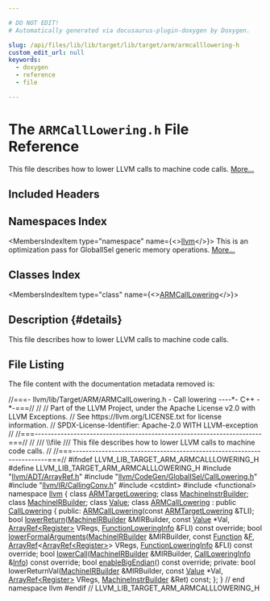 ```yaml
---

# DO NOT EDIT!
# Automatically generated via docusaurus-plugin-doxygen by Doxygen.

slug: /api/files/lib/lib/target/lib/target/arm/armcalllowering-h
custom_edit_url: null
keywords:
  - doxygen
  - reference
  - file

---
```





# The `ARMCallLowering.h` File Reference

<DoxygenPage pluginConfig={pluginConfig}>

This file describes how to lower LLVM calls to machine code calls. <a href="#details">More...</a>

## Included Headers

<IncludesList>
<IncludesListItem
  filePath="llvm/ADT/ArrayRef.h"
  permalink="/docs/api/files/include/include/llvm/include/llvm/adt/arrayref-h"
  isLocal="true" />
<IncludesListItem
  filePath="llvm/CodeGen/GlobalISel/CallLowering.h"
  permalink="/docs/api/files/include/include/llvm/include/llvm/codegen/include/llvm/codegen/globalisel/calllowering-h"
  isLocal="true" />
<IncludesListItem
  filePath="llvm/IR/CallingConv.h"
  permalink="/docs/api/files/include/include/llvm/include/llvm/ir/callingconv-h"
  isLocal="true" />
<IncludesListItem
  filePath="cstdint"
  permalink=""
  isLocal="false" />
<IncludesListItem
  filePath="functional"
  permalink=""
  isLocal="false" />
</IncludesList>

## Namespaces Index

<MembersIndex>

<MembersIndexItem
  type="namespace"
  name={<><a href="/docs/api/namespaces/llvm">llvm</a></>}>
This is an optimization pass for GlobalISel generic memory operations. <a href="/docs/api/namespaces/llvm/#details">More...</a>
</MembersIndexItem>

</MembersIndex>

## Classes Index

<MembersIndex>

<MembersIndexItem
  type="class"
  name={<><a href="/docs/api/classes/llvm/armcalllowering">ARMCallLowering</a></>}>
</MembersIndexItem>

</MembersIndex>

## Description {#details}

This file describes how to lower LLVM calls to machine code calls.

## File Listing

The file content with the documentation metadata removed is:

<ProgramListing>

<Link id="l00001" /><CodeLine lineNumber="1"><Highlight kind="comment">//===- llvm/lib/Target/ARM/ARMCallLowering.h - Call lowering ----&#42;- C++ -&#42;-===//</Highlight><Highlight kind="normal"></Highlight></CodeLine>
<Link id="l00002" /><CodeLine lineNumber="2"><Highlight kind="normal"></Highlight><Highlight kind="comment">//</Highlight><Highlight kind="normal"></Highlight></CodeLine>
<Link id="l00003" /><CodeLine lineNumber="3"><Highlight kind="normal"></Highlight><Highlight kind="comment">// Part of the LLVM Project, under the Apache License v2.0 with LLVM Exceptions.</Highlight><Highlight kind="normal"></Highlight></CodeLine>
<Link id="l00004" /><CodeLine lineNumber="4"><Highlight kind="normal"></Highlight><Highlight kind="comment">// See https://llvm.org/LICENSE.txt for license information.</Highlight><Highlight kind="normal"></Highlight></CodeLine>
<Link id="l00005" /><CodeLine lineNumber="5"><Highlight kind="normal"></Highlight><Highlight kind="comment">// SPDX-License-Identifier: Apache-2.0 WITH LLVM-exception</Highlight><Highlight kind="normal"></Highlight></CodeLine>
<Link id="l00006" /><CodeLine lineNumber="6"><Highlight kind="normal"></Highlight><Highlight kind="comment">//</Highlight><Highlight kind="normal"></Highlight></CodeLine>
<Link id="l00007" /><CodeLine lineNumber="7"><Highlight kind="normal"></Highlight><Highlight kind="comment">//===----------------------------------------------------------------------===//</Highlight><Highlight kind="normal"></Highlight></CodeLine>
<Link id="l00008" /><CodeLine lineNumber="8"><Highlight kind="normal"></Highlight><Highlight kind="comment">//</Highlight><Highlight kind="comment"></Highlight></CodeLine>
<Link id="l00009" /><CodeLine lineNumber="9"><Highlight kind="comment">/// \\file</Highlight></CodeLine>
<Link id="l00010" /><CodeLine lineNumber="10"><Highlight kind="comment">/// This file describes how to lower LLVM calls to machine code calls.</Highlight><Highlight kind="normal"></Highlight></CodeLine>
<Link id="l00011" /><CodeLine lineNumber="11"><Highlight kind="normal"></Highlight><Highlight kind="comment">//</Highlight><Highlight kind="normal"></Highlight></CodeLine>
<Link id="l00012" /><CodeLine lineNumber="12"><Highlight kind="normal"></Highlight><Highlight kind="comment">//===----------------------------------------------------------------------===//</Highlight><Highlight kind="normal"></Highlight></CodeLine>
<Link id="l00013" /><CodeLine lineNumber="13"><Highlight kind="normal"></Highlight></CodeLine>
<Link id="l00014" /><CodeLine lineNumber="14"><Highlight kind="normal"></Highlight><Highlight kind="preprocessor">#ifndef LLVM&#95;LIB&#95;TARGET&#95;ARM&#95;ARMCALLLOWERING&#95;H</Highlight><Highlight kind="normal"></Highlight></CodeLine>
<Link id="l00015" /><CodeLine lineNumber="15"><Highlight kind="normal"></Highlight><Highlight kind="preprocessor">#define LLVM&#95;LIB&#95;TARGET&#95;ARM&#95;ARMCALLLOWERING&#95;H</Highlight><Highlight kind="normal"></Highlight></CodeLine>
<Link id="l00016" /><CodeLine lineNumber="16"><Highlight kind="normal"></Highlight></CodeLine>
<Link id="l00017" /><CodeLine lineNumber="17"><Highlight kind="normal"></Highlight><Highlight kind="preprocessor">#include &quot;<a href="/docs/api/files/include/include/llvm/include/llvm/adt/arrayref-h">llvm/ADT/ArrayRef.h</a>&quot;</Highlight><Highlight kind="normal"></Highlight></CodeLine>
<Link id="l00018" /><CodeLine lineNumber="18"><Highlight kind="normal"></Highlight><Highlight kind="preprocessor">#include &quot;<a href="/docs/api/files/include/include/llvm/include/llvm/codegen/include/llvm/codegen/globalisel/calllowering-h">llvm/CodeGen/GlobalISel/CallLowering.h</a>&quot;</Highlight><Highlight kind="normal"></Highlight></CodeLine>
<Link id="l00019" /><CodeLine lineNumber="19"><Highlight kind="normal"></Highlight><Highlight kind="preprocessor">#include &quot;<a href="/docs/api/files/include/include/llvm/include/llvm/ir/callingconv-h">llvm/IR/CallingConv.h</a>&quot;</Highlight><Highlight kind="normal"></Highlight></CodeLine>
<Link id="l00020" /><CodeLine lineNumber="20"><Highlight kind="normal"></Highlight><Highlight kind="preprocessor">#include &lt;cstdint&gt;</Highlight><Highlight kind="normal"></Highlight></CodeLine>
<Link id="l00021" /><CodeLine lineNumber="21"><Highlight kind="normal"></Highlight><Highlight kind="preprocessor">#include &lt;functional&gt;</Highlight><Highlight kind="normal"></Highlight></CodeLine>
<Link id="l00022" /><CodeLine lineNumber="22"><Highlight kind="normal"></Highlight></CodeLine>
<Link id="l00023" /><CodeLine lineNumber="23"><Highlight kind="normal"></Highlight><Highlight kind="keyword">namespace </Highlight><Highlight kind="normal"><a href="/docs/api/namespaces/llvm">llvm</a> &#123;</Highlight></CodeLine>
<Link id="l00024" /><CodeLine lineNumber="24"><Highlight kind="normal"></Highlight></CodeLine>
<Link id="l00025" /><CodeLine lineNumber="25"><Highlight kind="normal"></Highlight><Highlight kind="keyword">class </Highlight><Highlight kind="normal"><a href="/docs/api/classes/llvm/armtargetlowering">ARMTargetLowering</a>;</Highlight></CodeLine>
<Link id="l00026" /><CodeLine lineNumber="26"><Highlight kind="normal"></Highlight><Highlight kind="keyword">class </Highlight><Highlight kind="normal"><a href="/docs/api/classes/llvm/machineinstrbuilder">MachineInstrBuilder</a>;</Highlight></CodeLine>
<Link id="l00027" /><CodeLine lineNumber="27"><Highlight kind="normal"></Highlight><Highlight kind="keyword">class </Highlight><Highlight kind="normal"><a href="/docs/api/classes/llvm/machineirbuilder">MachineIRBuilder</a>;</Highlight></CodeLine>
<Link id="l00028" /><CodeLine lineNumber="28"><Highlight kind="normal"></Highlight><Highlight kind="keyword">class </Highlight><Highlight kind="normal"><a href="/docs/api/classes/llvm/value">Value</a>;</Highlight></CodeLine>
<Link id="l00029" /><CodeLine lineNumber="29"><Highlight kind="normal"></Highlight></CodeLine>
<Link id="l00030" /><CodeLine lineNumber="30" lineLink="/docs/api/classes/llvm/armcalllowering"><Highlight kind="normal"></Highlight><Highlight kind="keyword">class </Highlight><Highlight kind="normal"><a href="/docs/api/classes/llvm/armcalllowering/#a14eb6f8b5c5446de5e6dbc3a4c49ad50">ARMCallLowering</a> : </Highlight><Highlight kind="keyword">public</Highlight><Highlight kind="normal"> <a href="/docs/api/classes/llvm/calllowering/#aceb7a26daf1242d77d983191579009db">CallLowering</a> &#123;</Highlight></CodeLine>
<Link id="l00031" /><CodeLine lineNumber="31"><Highlight kind="normal"></Highlight><Highlight kind="keyword">public</Highlight><Highlight kind="normal">:</Highlight></CodeLine>
<Link id="l00032" /><CodeLine lineNumber="32"><Highlight kind="normal">  <a href="/docs/api/classes/llvm/armcalllowering/#a14eb6f8b5c5446de5e6dbc3a4c49ad50">ARMCallLowering</a>(</Highlight><Highlight kind="keyword">const</Highlight><Highlight kind="normal"> <a href="/docs/api/classes/llvm/armtargetlowering">ARMTargetLowering</a> &amp;TLI);</Highlight></CodeLine>
<Link id="l00033" /><CodeLine lineNumber="33"><Highlight kind="normal"></Highlight></CodeLine>
<Link id="l00034" /><CodeLine lineNumber="34"><Highlight kind="normal">  </Highlight><Highlight kind="keywordtype">bool</Highlight><Highlight kind="normal"> <a href="/docs/api/classes/llvm/armcalllowering/#a49a30e74a8632576007b3678649c9fb9">lowerReturn</a>(<a href="/docs/api/classes/llvm/machineirbuilder">MachineIRBuilder</a> &amp;MIRBuilder, </Highlight><Highlight kind="keyword">const</Highlight><Highlight kind="normal"> <a href="/docs/api/classes/llvm/value">Value</a> &#42;Val,</Highlight></CodeLine>
<Link id="l00035" /><CodeLine lineNumber="35"><Highlight kind="normal">                   <a href="/docs/api/classes/llvm/arrayref">ArrayRef&lt;Register&gt;</a> VRegs,</Highlight></CodeLine>
<Link id="l00036" /><CodeLine lineNumber="36"><Highlight kind="normal">                   <a href="/docs/api/classes/llvm/functionloweringinfo">FunctionLoweringInfo</a> &amp;FLI) </Highlight><Highlight kind="keyword">const override</Highlight><Highlight kind="normal">;</Highlight></CodeLine>
<Link id="l00037" /><CodeLine lineNumber="37"><Highlight kind="normal"></Highlight></CodeLine>
<Link id="l00038" /><CodeLine lineNumber="38"><Highlight kind="normal">  </Highlight><Highlight kind="keywordtype">bool</Highlight><Highlight kind="normal"> <a href="/docs/api/classes/llvm/armcalllowering/#a7f23ab7ec21b86b46d5a5e34ac33ba7d">lowerFormalArguments</a>(<a href="/docs/api/classes/llvm/machineirbuilder">MachineIRBuilder</a> &amp;MIRBuilder, </Highlight><Highlight kind="keyword">const</Highlight><Highlight kind="normal"> <a href="/docs/api/classes/llvm/function">Function</a> &amp;<a href="/docs/api/files/lib/lib/support/md5-cpp/#a96d73bbd7af15cb1fc38c3f4a3bd82e9">F</a>,</Highlight></CodeLine>
<Link id="l00039" /><CodeLine lineNumber="39"><Highlight kind="normal">                            <a href="/docs/api/classes/llvm/arrayref">ArrayRef</a>&lt;<a href="/docs/api/classes/llvm/arrayref">ArrayRef&lt;Register&gt;</a>&gt; VRegs,</Highlight></CodeLine>
<Link id="l00040" /><CodeLine lineNumber="40"><Highlight kind="normal">                            <a href="/docs/api/classes/llvm/functionloweringinfo">FunctionLoweringInfo</a> &amp;FLI) </Highlight><Highlight kind="keyword">const override</Highlight><Highlight kind="normal">;</Highlight></CodeLine>
<Link id="l00041" /><CodeLine lineNumber="41"><Highlight kind="normal"></Highlight></CodeLine>
<Link id="l00042" /><CodeLine lineNumber="42"><Highlight kind="normal">  </Highlight><Highlight kind="keywordtype">bool</Highlight><Highlight kind="normal"> <a href="/docs/api/classes/llvm/armcalllowering/#af3fdfad8a2951ca4c86fd64560c550a7">lowerCall</a>(<a href="/docs/api/classes/llvm/machineirbuilder">MachineIRBuilder</a> &amp;MIRBuilder,</Highlight></CodeLine>
<Link id="l00043" /><CodeLine lineNumber="43"><Highlight kind="normal">                 <a href="/docs/api/structs/llvm/calllowering/callloweringinfo">CallLoweringInfo</a> &amp;<a href="/docs/api/files/lib/lib/codegen/lib/codegen/globalisel/cseinfo-cpp/#a75f8a8519c2c9b30e7c06dc5e256fffa">Info</a>) </Highlight><Highlight kind="keyword">const override</Highlight><Highlight kind="normal">;</Highlight></CodeLine>
<Link id="l00044" /><CodeLine lineNumber="44"><Highlight kind="normal"></Highlight></CodeLine>
<Link id="l00045" /><CodeLine lineNumber="45"><Highlight kind="normal">  </Highlight><Highlight kind="keywordtype">bool</Highlight><Highlight kind="normal"> <a href="/docs/api/classes/llvm/armcalllowering/#a5034c40bfc194f95aab4f0f3a82ddf55">enableBigEndian</a>() </Highlight><Highlight kind="keyword">const override</Highlight><Highlight kind="normal">;</Highlight></CodeLine>
<Link id="l00046" /><CodeLine lineNumber="46"><Highlight kind="normal"></Highlight></CodeLine>
<Link id="l00047" /><CodeLine lineNumber="47"><Highlight kind="normal"></Highlight><Highlight kind="keyword">private</Highlight><Highlight kind="normal">:</Highlight></CodeLine>
<Link id="l00048" /><CodeLine lineNumber="48"><Highlight kind="normal">  </Highlight><Highlight kind="keywordtype">bool</Highlight><Highlight kind="normal"> lowerReturnVal(<a href="/docs/api/classes/llvm/machineirbuilder">MachineIRBuilder</a> &amp;MIRBuilder, </Highlight><Highlight kind="keyword">const</Highlight><Highlight kind="normal"> <a href="/docs/api/classes/llvm/value">Value</a> &#42;Val,</Highlight></CodeLine>
<Link id="l00049" /><CodeLine lineNumber="49"><Highlight kind="normal">                      <a href="/docs/api/classes/llvm/arrayref">ArrayRef&lt;Register&gt;</a> VRegs,</Highlight></CodeLine>
<Link id="l00050" /><CodeLine lineNumber="50"><Highlight kind="normal">                      <a href="/docs/api/classes/llvm/machineinstrbuilder">MachineInstrBuilder</a> &amp;Ret) </Highlight><Highlight kind="keyword">const</Highlight><Highlight kind="normal">;</Highlight></CodeLine>
<Link id="l00051" /><CodeLine lineNumber="51"><Highlight kind="normal">&#125;;</Highlight></CodeLine>
<Link id="l00052" /><CodeLine lineNumber="52"><Highlight kind="normal"></Highlight></CodeLine>
<Link id="l00053" /><CodeLine lineNumber="53"><Highlight kind="normal">&#125; </Highlight><Highlight kind="comment">// end namespace llvm</Highlight><Highlight kind="normal"></Highlight></CodeLine>
<Link id="l00054" /><CodeLine lineNumber="54"><Highlight kind="normal"></Highlight></CodeLine>
<Link id="l00055" /><CodeLine lineNumber="55"><Highlight kind="normal"></Highlight><Highlight kind="preprocessor">#endif </Highlight><Highlight kind="comment">// LLVM&#95;LIB&#95;TARGET&#95;ARM&#95;ARMCALLLOWERING&#95;H</Highlight><Highlight kind="normal"></Highlight></CodeLine>

</ProgramListing>


</DoxygenPage>
